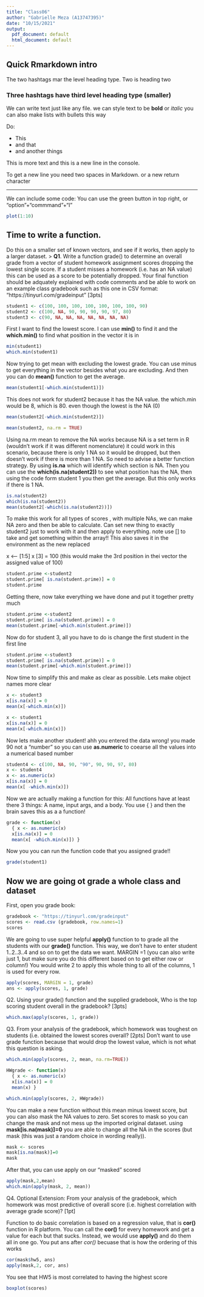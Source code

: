 ```yaml
---
title: "Class06"
author: "Gabrielle Meza (A13747395)"
date: "10/15/2021"
output:
  pdf_document: default
  html_document: default
---
```

## Quick Rmarkdown intro
The two hashtags mar the level heading type. Two is heading two 

### Three hashtags have third level heading type (smaller)

We can write text just like any file. we can style text to be **bold** or *italic*
you can also make lists with bullets this way

Do:

- This 
- and that
- and another things 

This is more text 
and this is a new line in the console. 

To get a new line you need two spaces in Markdown. or a new return character

---

We can include some code:
You can use the green button in top right, or "option"+"commmand"+"I"

```r
plot(1:10)
```

## Time to write a function. 

Do this on a smaller set of known vectors, and see if it works, then apply to a larger dataset. 
> **Q1**. Write a function grade() to determine an overall grade from a vector of student homework assignment scores dropping the lowest single score. If a student misses a homework (i.e. has an NA value) this can be used as a score to be potentially dropped. Your final function should be adquately explained with code comments and be able to work on an example class gradebook such as this one in CSV format: “https://tinyurl.com/gradeinput” [3pts]

```r

student1 <- c(100, 100, 100, 100, 100, 100, 100, 90) 
student2 <- c(100, NA, 90, 90, 90, 90, 97, 80) 
student3 <- c(90, NA, NA, NA, NA, NA, NA, NA)
```

First I want to find the lowest score. I can use **min()** to find it and the **which.min()** to find what position in the vector it is in 

```r
min(student1)
which.min(student1)
```
Now trying to get mean with excluding the lowest grade. You can use minus to get everything in the vector besides what you are excluding. And then you can do **mean()** function to get the average.

```r
mean(student1[-which.min(student1)])
```
This does not work for student2 because it has the NA value. the which.min would be 8, which is 80. even though the lowest is the NA (0)

```r

mean(student2[-which.min(student2)])
```

```r
mean(student2, na.rm = TRUE)
```

Using na.rm mean to remove the NA works because NA is a set term in R (wouldn't work if it was different nomenclature) it could work in this scenario, because there is only 1 NA so it would be dropped, but then doesn't work if there is more than 1 NA. So need to advise a better function strategy. By using **is.na** which will identify which section is NA. Then you can use the **which(is.na(student2))** to see what position has the NA, then using the code form student 1 you then get the average. But this only works if there is 1 NA. 

```r
is.na(student2)
which(is.na(student2))
mean(student2[-which(is.na(student2))])
```

To make this work for all types of scores , with multiple NAs, we can make NA zero and then be able to calculate. Can set new thing to exactly student2 just to work with it and then apply to everything. note use [] to take and get something within the array!! This also saves it in the environment as the new replaced

x <-- [1:5]
x [3] = 100 (this would make the 3rd position in thei vector the assigned value of 100)


```r
student.prime <-student2
student.prime[ is.na(student.prime)] = 0
student.prime

```
Getting there, now take everything we have done and put it together pretty much 

```r
student.prime <-student2
student.prime[ is.na(student.prime)] = 0
mean(student.prime[-which.min(student.prime)])
```
Now do for student 3, all you have to do is change the first student in the first line 

```r
student.prime <-student3
student.prime[ is.na(student.prime)] = 0
mean(student.prime[-which.min(student.prime)])
```

Now time to simplify this and make as clear as possible. Lets make object names more clear 
```r
x <- student3
x[is.na(x)] = 0
mean(x[-which.min(x)])

x <- student1
x[is.na(x)] = 0
mean(x[-which.min(x)])
```

Now lets make another student! ahh you entered the data wrong! you made 90 not a "number" so you can use **as.numeric** to coearse all the values into a numerical based number

```r
student4 <- c(100, NA, 90, "90", 90, 90, 97, 80)
x <- student4 
x <- as.numeric(x)
x[is.na(x)] = 0
mean(x[ -which.min(x)])
```

Now we are actually making a function for this:
All functions have at least there 3 things:
A name, input args, and a body. You use { } and then the brain saves this as a a function! 

```r
grade <- function(x) 
  { x <- as.numeric(x)
  x[is.na(x)] = 0
  mean(x[ -which.min(x)]) }
```

Now you you can run the function code that you assigned grade!! 

```r
grade(student1)
```
## Now we are going ot grade a whole class and dataset

First, open you grade book:

```r
gradebook <- "https://tinyurl.com/gradeinput"
scores <- read.csv (gradebook, row.names=1)
scores
```

We are going to use super helpful **apply()** function to to grade all the students with our **grade()** function. This way, we don't have to enter student 1..2..3..4 and so on to get the data we want. MARGIN =1 (you can also write just 1, but make sure you do this different based on to get either row or column!) You would write 2 to apply this whole thing to all of the columns, 1 is used for every row. 

```r
apply(scores, MARGIN = 1, grade)
ans <- apply(scores, 1, grade)
```

Q2. Using your grade() function and the supplied gradebook, Who is the top scoring student overall in the gradebook? [3pts]

```r
which.max(apply(scores, 1, grade))
```

Q3. From your analysis of the gradebook, which homework was toughest on students (i.e. obtained the lowest scores overall? [2pts]
  Don't want to use grade function because that would drop the lowest value, which is not what this question is asking.

```r
which.min(apply(scores, 2, mean, na.rm=TRUE))

HWgrade <- function(x) 
  { x <- as.numeric(x)
  x[is.na(x)] = 0
  mean(x) }

which.min(apply(scores, 2, HWgrade))
```

You can make a new function without this mean minus lowest score, but you can also mask the NA values to zero. Set scores to mask so you can change the mask and not mess up the imported original dataset. using **mask[is.na(mask)]=0** you are able to change all the NA in the scores (but mask (this was just a random choice in wording really)). 

```r
mask <- scores 
mask[is.na(mask)]=0 
mask

```

After that, you can use apply on our "masked" scored

```r
apply(mask,2,mean)
which.min(apply(mask, 2, mean))
```

Q4. Optional Extension: From your analysis of the gradebook, which homework was most predictive of overall score (i.e. highest correlation with average grade score)? [1pt]

Function to do basic correlation is based on a regression value, that is **cor()** function in R platform. You can call the **cor()** for every homework and get a value for each but that sucks. Instead, we would use **apply()** and do them all in one go. You put ans after *cor()* becuase that is how the ordering of this works 

```r
cor(mask$hw5, ans)
apply(mask,2, cor, ans)
```

You see that HW5 is most correlated to having the highest score

```r
boxplot(scores)
```





